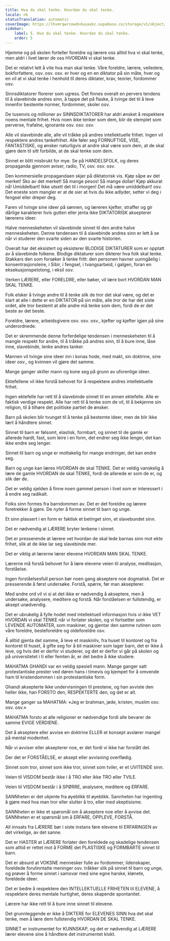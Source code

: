 ```yaml
---
title: Hva du skal tenke. Hvordan du skal tenke.
locale: nb
statusTranslation: automatic
coverImage: https://lhvmrqwrcowdvduuaukz.supabase.co/storage/v1/object/public/strapi-uploads/small_cover-educacion-fundamental.webp-2d51a7828a2b1309555be27f7e2a61a0.webp
sidebar:
    label: 5. Hva du skal tenke. Hvordan du skal tenke.
    order: 5
---
```

Hjemme og på skolen forteller foreldre og lærere oss alltid hva vi skal tenke, men aldri i livet lærer de oss HVORDAN vi skal tenke.

Det er relativt lett å vite hva man skal tenke. Våre foreldre, lærere, veiledere, bokforfattere, osv. osv. osv. er hver og en en diktator på sin måte, hver og en vil at vi skal tenke i henhold til deres diktater, krav, teorier, fordommer osv.

Sinnsdiktatorer florerer som ugress. Det finnes overalt en pervers tendens til å slavebinde andres sinn, å tappe det på flaske, å tvinge det til å leve innenfor bestemte normer, fordommer, skoler osv.

De tusenvis og millioner av SINNSDIKTATORER har aldri ønsket å respektere noens mentale frihet. Hvis noen ikke tenker som dem, blir de stemplet som perverse, frafalne, ignorante osv. osv. osv.

Alle vil slavebinde alle, alle vil tråkke på andres intellektuelle frihet. Ingen vil respektere andres tankefrihet. Alle føler seg FORNUFTIGE, VISE, FANTASTISKE, og ønsker naturligvis at andre skal være som dem, at de skal gjøre dem til sitt forbilde, at de skal tenke som dem.

Sinnet er blitt misbrukt for mye. Se på HANDELSFOLK, og deres propaganda gjennom aviser, radio, TV, osv. osv. osv.

Den kommersielle propagandaen skjer på diktatorisk vis. Kjøp såpe av det merket! Sko av det merket! Så mange pesos! Så mange dollar! Kjøp akkurat nå! Umiddelbart! Ikke utsett det til i morgen! Det må være umiddelbart! osv. Det eneste som mangler er at de sier at hvis du ikke adlyder, setter vi deg i fengsel eller dreper deg.

Faren vil tvinge sine ideer på sønnen, og læreren kjefter, straffer og gir dårlige karakterer hvis gutten eller jenta ikke DIKTATORISK aksepterer lærerens ideer.

Halve menneskeheten vil slavebinde sinnet til den andre halve menneskeheten. Denne tendensen til å slavebinde andres sinn er lett å se når vi studerer den svarte siden av den svarte historien.

Overalt har det eksistert og eksisterer BLODIGE DIKTATURER som er opptatt av å slavebinde folkene. Blodige diktaturer som dikterer hva folk skal tenke. Stakkars den som forsøker å tenke fritt: den personen havner uunngåelig i konsentrasjonsleire, i Sibir, i fengsel, i tvangsarbeid, i galgen, foran en eksekusjonspelotong, i eksil osv.

Verken LÆRERE, eller FORELDRE, eller bøker, vil lære bort HVORDAN MAN SKAL TENKE.

Folk elsker å tvinge andre til å tenke slik de tror det skal være, og det er klart at alle i dette er en DIKTATOR på sin måte, alle tror de har det siste ordet, alle tror bestemt at alle andre må tenke som dem, fordi de er det beste av det beste.

Foreldre, lærere, arbeidsgivere osv. osv. osv., kjefter og kjefter igjen på sine underordnede.

Det er skremmende denne forferdelige tendensen i menneskeheten til å mangle respekt for andre, til å tråkke på andres sinn, til å bure inne, låse inne, slavebinde, lenke andres tanker.

Mannen vil tvinge sine ideer inn i konas hode, med makt, sin doktrine, sine ideer osv., og kvinnen vil gjøre det samme.

Mange ganger skiller mann og kone seg på grunn av uforenlige ideer.

Ektefellene vil ikke forstå behovet for å respektere andres intellektuelle frihet.

Ingen ektefelle har rett til å slavebinde sinnet til en annen ektefelle. Alle er faktisk verdige respekt. Alle har rett til å tenke som de vil, til å bekjenne sin religion, til å tilhøre det politiske partiet de ønsker.

Barn på skolen blir tvunget til å tenke på bestemte ideer, men de blir ikke lært å håndtere sinnet.

Sinnet til barn er følsomt, elastisk, formbart, og sinnet til de gamle er allerede hardt, fast, som leire i en form, det endrer seg ikke lenger, det kan ikke endre seg lenger.

Sinnet til barn og unge er mottakelig for mange endringer, det kan endre seg.

Barn og unge kan læres HVORDAN de skal TENKE. Det er veldig vanskelig å lære de gamle HVORDAN de skal TENKE, fordi de allerede er som de er, og slik dør de.

Det er veldig sjelden å finne noen gammel person i livet som er interessert i å endre seg radikalt.

Folks sinn formes fra barndommen av. Det er det foreldre og lærere foretrekker å gjøre. De nyter å forme sinnet til barn og unge.

Et sinn plassert i en form er faktisk et betinget sinn, et slavebundet sinn.

Det er nødvendig at LÆRERE bryter lenkene i sinnet.

Det er presserende at lærere vet hvordan de skal lede barnas sinn mot ekte frihet, slik at de ikke lar seg slavebinde mer.

Det er viktig at lærerne lærer elevene HVORDAN MAN SKAL TENKE.

Lærerne må forstå behovet for å lære elevene veien til analyse, meditasjon, forståelse.

Ingen forståelsesfull person bør noen gang akseptere noe dogmatisk. Det er presserende å først undersøke. Forstå, spørre, før man aksepterer.

Med andre ord vil vi si at det ikke er nødvendig å akseptere, men å undersøke, analysere, meditere og forstå. Når forståelsen er fullstendig, er aksept unødvendig.

Det er ubrukelig å fylle hodet med intellektuell informasjon hvis vi ikke VET HVORDAN vi skal TENKE når vi forlater skolen, og vi fortsetter som LEVENDE AUTOMATER, som maskiner, og gjentar den samme rutinen som våre foreldre, besteforeldre og oldeforeldre osv.

Å alltid gjenta det samme, å leve et maskinliv, fra huset til kontoret og fra kontoret til huset, å gifte seg for å bli maskiner som lager barn, det er ikke å leve, og hvis det er derfor vi studerer, og det er derfor vi går på skolen og på universitetet i ti eller femten år, er det bedre å ikke studere.

MAHATMA GHANDI var en veldig spesiell mann. Mange ganger satt protestantiske prester ved døren hans i timevis og kjempet for å omvende ham til kristendommen i sin protestantiske form.

Ghandi aksepterte ikke undervisningen til prestene, og han avviste den heller ikke, han FORSTO den, RESPEKTERTE den, og det er alt.

Mange ganger sa MAHATMA: «Jeg er brahman, jøde, kristen, muslim osv. osv. osv.»

MAHATMA forsto at alle religioner er nødvendige fordi alle bevarer de samme EVIGE VERDIENE.

Det å akseptere eller avvise en doktrine ELLER et konsept avslører mangel på mental modenhet.

Når vi avviser eller aksepterer noe, er det fordi vi ikke har forstått det.

Der det er FORSTÅELSE, er aksept eller avvisning overflødig.

Sinnet som tror, sinnet som ikke tror, sinnet som tviler, er et UVITENDE sinn.

Veien til VISDOM består ikke i å TRO eller ikke TRO eller TVILE.

Veien til VISDOM består i å SPØRRE, analysere, meditere og ERFARE.

SANNheten er det ukjente fra øyeblikk til øyeblikk. Sannheten har ingenting å gjøre med hva man tror eller slutter å tro, eller med skeptisisme.

SANNheten er ikke et spørsmål om å akseptere noe eller å avvise det. SANNheten er et spørsmål om å ERFARE, OPPLEVE, FORSTÅ.

All innsats fra LÆRERE bør i siste instans føre elevene til ERFARINGEN av det virkelige, av det sanne.

Det er HASTER at LÆRERE forlater den foreldede og skadelige tendensen som alltid er rettet mot å FORME det PLASTISKE og FORMBARTE sinnet til barn.

Det er absurd at VOKSNE mennesker fulle av fordommer, lidenskaper, foreldede forutinntatte meninger osv. tråkker slik på sinnet til barn og unge, og prøver å forme sinnet i samsvar med sine egne harske, klønete, foreldede ideer.

Det er bedre å respektere den INTELLEKTUELLE FRIHETEN til ELEVENE, å respektere deres mentale hurtighet, deres skapende spontanitet.

Lærere har ikke rett til å bure inne sinnet til elevene.

Det grunnleggende er ikke å DIKTERE for ELEVENES SINN hva det skal tenke, men å lære dem fullstendig HVORDAN DE SKAL TENKE.

SINNET er instrumentet for KUNNSKAP, og det er nødvendig at LÆRERE lærer elevene sine å håndtere det instrumentet klokt.

